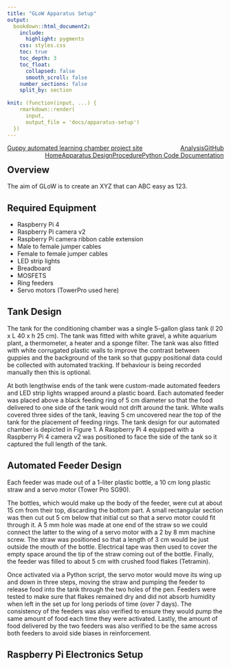 ```yaml
---
title: "GLoW Apparatus Setup"
output:
  bookdown::html_document2:
    include:
      highlight: pygments
    css: styles.css
    toc: true
    toc_depth: 3
    toc_float: 
      collapsed: false
      smooth_scroll: false
    number_sections: false
    split_by: section
    
knit: (function(input, ...) {
    rmarkdown::render(
      input,
      output_file = 'docs/apparatus-setup')
  })
---
```


<div class="topnav">
  <a href="index.html">Guppy automated learning chamber project site</a>
    <a href="https://github.com/wyatt-toure/guppy-automated-learning-chamber" style = "float: right;">GitHub</a>
    <a href="analysis.html" style = "float: right;">Analysis</a>
    <a href="python-code-documentation.html" style = "float: right;">Python Code Documentation</a>
    <a href="procedure.html" style = "float: right;">Procedure</a>
    <a class="active" href="apparatus-setup.html"style = "float: right;">Apparatus Design</a>
    <a href="index.html" style = "float: right;">Home</a>
</div>

## Overview

The aim of GLoW is to create an XYZ that can ABC easy as 123.

## Required Equipment

- Raspberry Pi 4
- Raspberry Pi camera v2
- Raspberry Pi camera ribbon cable extension
- Male to female jumper cables
- Female to female jumper cables
- LED strip lights
- Breadboard 
- MOSFETS
- Ring feeders
- Servo motors (TowerPro used here)

## Tank Design

The tank for the conditioning chamber was a single 5-gallon glass tank (l 20 x  L 40 x  h 25 cm). The tank was fitted with white gravel, a white aquarium plant, a thermometer, a heater and a sponge filter. The tank was also fitted with white corrugated plastic walls to improve the contrast between guppies and the background of the tank so that guppy positional data could be collected with automated tracking. If behaviour is being recorded manually then this is optional. 

At both lengthwise ends of the tank were custom-made automated feeders and LED strip lights wrapped around a plastic board. Each automated feeder was placed above a black feeding ring of 5 cm diameter so that the food delivered to one side of the tank would not drift around the tank. White walls covered three sides of the tank, leaving 5 cm uncovered near the top of the tank for the placement of feeding rings. The tank design for our automated chamber is depicted in Figure 1. A Raspberry Pi 4 equipped with a Raspberry Pi 4 camera v2 was positioned to face the side of the tank so it captured the full length of the tank. 

## Automated Feeder Design

Each feeder was made out of a 1-liter plastic bottle, a 10 cm long plastic straw and a servo motor (Tower Pro SG90). 

The bottles, which would make up the body of the feeder, were cut at about 15 cm from their top, discarding the bottom part. A small rectangular section was then cut out 5 cm below that initial cut so that a servo motor could fit through it. A 5 mm hole was made at one end of the straw so we could connect the latter to the wing of a servo motor with a 2 by 8 mm machine screw. The straw was positioned so that a length of 3 cm would be just outside the mouth of the bottle. Electrical tape was then used to cover the empty space around the tip of the straw coming out of the bottle.  Finally, the feeder was filled to about 5 cm with crushed food flakes (Tetramin).

Once activated via a Python script, the servo motor would move its wing up and down in three steps, moving the straw and pumping the feeder to release food into the tank through the two holes of the pen. Feeders were tested to make sure that flakes remained dry and did not absorb humidity when left in the set up for long periods of time (over 7 days). The consistency of the feeders was also verified to ensure they would pump the same amount of food each time they were activated. Lastly, the amount of food delivered by the two feeders was also verified to be the same across both feeders to avoid side biases in reinforcement.



## Raspberry Pi Electronics Setup

<div class="tocify-extend-page" data-unique="tocify-extend-page" style="height: 0;"></div>